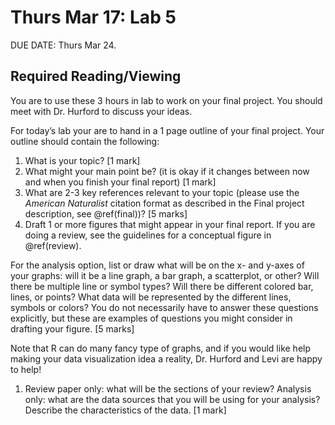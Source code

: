 # Thurs Mar 17: Lab 5

DUE DATE: Thurs Mar 24.

## Required Reading/Viewing

You are to use these 3 hours in lab to work on your final project. You should meet with Dr. Hurford to discuss your ideas. 

For today's lab your are to hand in a 1 page outline of your final project. Your outline should contain the following:

1. What is your topic? [1 mark]
1. What might your main point be? (it is okay if it changes between now and when you finish your final report) [1 mark]
1. What are 2-3 key references relevant to your topic (please use the _American Naturalist_ citation format as described in the Final project description, see \@ref(final))? [5 marks]
1. Draft 1 or more figures that might appear in your final report. If you are doing a review, see the guidelines for a conceptual figure in \@ref(review).

For the analysis option, list or draw what will be on the x- and y-axes of your graphs: will it be a line graph, a bar graph, a scatterplot, or other? Will there be multiple line or symbol types? Will there be different colored bar, lines, or points? What data will be represented by the different lines, symbols or colors? You do not necessarily have to answer these questions explicitly, but these are examples of questions you might consider in drafting your figure. [5 marks]

Note that R can do many fancy type of graphs, and if you would like help making your data visualization idea a reality, Dr. Hurford and Levi are happy to help!

1. Review paper only: what will be the sections of your review? Analysis only: what are the data sources that you will be using for your analysis? Describe the characteristics of the data. [1 mark]


